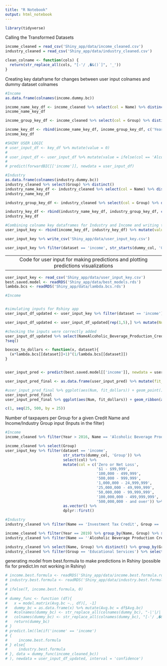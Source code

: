 ```yaml
---
title: "R Notebook"
output: html_notebook
---
```

```r
library(tidyverse)
```

Calling the Transformed Datasets
```r
income_cleaned = read_csv('Shiny_app/data/income_cleaned.csv')
industry_cleaned = read_csv('Shiny_app/data/industry_cleaned.csv')
```

```r
clean_colname <- function(cols) {
  return(str_replace_all(cols, "[-'/ ,�&()`]", '_'))
}
```



Creating key dataframe for changes between user input colnames and dummy dataset colnames
```r
#Income
as.data.frame(colnames(income.dummy.bc))

income_name_key_df <- income_cleaned %>% select(col = Name) %>% distinct() %>% mutate(dummy_col = paste0('Name', clean_colname(col)))
income_name_key_df

income_group_key_df <- income_cleaned %>% select(col = Group) %>% distinct() %>% mutate(dummy_col = paste0('Group', clean_colname(col)))

income_key_df <- rbind(income_name_key_df, income_group_key_df, c('Year', 'Year'), c('Num', 'Num')) %>% mutate(dataset = 'income')
income_key_df

#SHINY USER LOGIC
# user_input_df <- key_df %>% mutate(value = 0)
# 
# user_input_df <- user_input_df %>% mutate(value = ifelse(col == 'Alcoholic Beverage Production Credit', 1, value), value = ifelse(col == 'Year', 2019, value)) %>% select(-col) %>% pivot_wider(names_from = dummy_col, values_from = value)
# 
# predict(forwardBIC[['income']], newdata = user_input_df)
```

```r
#Industry
as.data.frame(colnames(industry.dummy.bc))
industry_cleaned %>% select(Group) %>% distinct()
industry_name_key_df <- industry_cleaned %>% select(col = Name) %>% distinct() %>% mutate(dummy_col = paste0('Name', clean_colname(col)))
industry_name_key_df

industry_group_key_df <- industry_cleaned %>% select(col = Group) %>% distinct() %>% mutate(dummy_col = paste0('Group', clean_colname(col)))

industry_key_df <- rbind(industry_name_key_df, industry_group_key_df, c('Year', 'Year'), c('Num', 'Num')) %>% mutate(dataset = 'industry')
industry_key_df
```

```r
#Combining colname key dataframes for Industry and Income and writing to csv
user_input_key <- rbind(income_key_df, industry_key_df) %>% mutate(value = 0)

user_input_key %>% write_csv('Shiny_app/data/user_input_key.csv')
```


```r
user_input_key %>% filter(dataset == 'income', str_starts(dummy_col, 'Group')) %>% select(col) %>% arrange(col) %>% as.vector() %>% dplyr::first()
```


------------------------------------------------------------------------------------------------------------------------------------------------------------------
                Code for user input for making predictions and plotting predictions visualizations
------------------------------------------------------------------------------------------------------------------------------------------------------------------
```r
user_input_key <- read_csv('Shiny_app/data/user_input_key.csv')
best.saved.model <- readRDS('Shiny_app/data/best_models.rds')
lambda.bcs <- readRDS('Shiny_app/data/lambda.bcs.rds')
```

```r
#Income


#simulating inputs for Rshiny app
user_input_df_updated <- user_input_key %>% filter(dataset == 'income') %>% mutate(value = ifelse(col == 'Alcoholic Beverage Production Credit', as.numeric('1'), value), value = ifelse(col == 'Year', as.numeric('2019'), value), value = ifelse(col == '$1 - $99,999', as.numeric('1'), value)) %>% select(-col, -dataset) %>% pivot_wider(names_from = dummy_col, values_from = value)

user_input_df_updated <- user_input_df_updated[rep(1,5),] %>% mutate(Num = c(1,50,100,200,500))

#checking the inputs were correctly added
user_input_df_updated %>% select(NameAlcoholic_Beverage_Production_Credit, Year, Num, `Group$1___$99_999`)
?seq()
```


```r
boxcox_to_dollars <- function(x, dataset){
  (x*lambda.bcs[[dataset]]+1)^(1/lambda.bcs[[dataset]])
}


user_input_pred <- predict(best.saved.model[['income']], newdata = user_input_df_updated, interval = 'confidence')

user_input_pred_final <- as.data.frame(user_input_pred) %>% mutate(fit_dollars = boxcox_to_dollars(fit, 'income'), lwr_dollars = boxcox_to_dollars(lwr, 'income'), upr_dollars = boxcox_to_dollars(upr, 'income')) %>% mutate(Num = user_input_df_updated$Num) 

#user_input_pred_final %>% ggplot(aes(Num, fit_dollars)) + geom_point() + geom_errorbar(aes(ymin = lwr_dollars, ymax = upr_dollars)) + geom_smooth()
user_input_pred_final
user_input_pred_final %>% ggplot(aes(Num, fit_dollars)) + geom_ribbon(aes(ymin = lwr_dollars, ymax = upr_dollars), fill = 'grey70') + geom_point() + geom_errorbar(aes(ymin = lwr_dollars, ymax = upr_dollars)) + geom_line() + labs(x = 'Number of Taxpayers', y = 'Avg Credit Earned per Taxpayer ($)', title = paste0('PREDICTIONS', '\nCredit: ', 'Alcoholic Beverage Production Credit', '\nYear: ', '2019, ', 'Group: ', '1$ - $99,999'))

```


```r
c(1, seq(25, 500, by = 25))
```



Number of taxpayers per Group for a given Credit Name and Income/Industry Group input (Inputs in the filter)
```r
#Income
income_cleaned %>% filter(Year > 2016, Name == 'Alcoholic Beverage Production Credit', Group == '$1 - $99,999') %>% group_by(Name, Year, Group) %>% summarise(Num = sum(Num)) %>% arrange(desc(Num))

income_cleaned %>% select(Group)
user_input_key %>% filter(dataset == 'income', 
                          str_starts(dummy_col, 'Group')) %>% 
                          select(col) %>%
                          mutate(col = c('Zero or Net Loss', 
                                         '$1 - $99,999', 
                                         '100,000 - 499,999', 
                                         '500,000 - 999,999', 
                                         '1,000,000 - 24,999,999', 
                                         '25,000,000 - 49,999,999', 
                                         '50,000,000 - 99,999,999', 
                                         '100,000,000 - 499,999,999',
                                         '500,000,000 - and over')) %>%
                          as.vector() %>%
                          dplyr::first()


```

```r
#Industry
industry_cleaned %>% filter(Name == 'Investment Tax Credit', Group == 'Manufacturing') %>% group_by(Name, Year, Group) %>% summarise(Num = sum(Num)) %>% arrange(desc(Year)) %>% head(5)

```

```r
income_cleaned %>% filter(Year == 2019) %>% group_by(Name, Group) %>% summarise(Group)
industry_cleaned %>% filter(Name == ''Alcoholic Beverage Production Credit'') %>% select(Group) %>% distinct()

industry_cleaned %>% select(Name, Group) %>% distinct() %>% group_by(Group) %>% count()
industry_cleaned %>% filter(Group == 'Educational Services') %>% select(Name) %>% distinct() %>% arrange(Name) #%>% as.vector() %>% dplyr::first()
```

generating model from best.formula to make predictions in Rshiny (possible fix for predict.lm not working in Rshiny)
```r
# income.best.formula <- readRDS('Shiny_app/data/income.best.formula.rds')
# industry.best.formula <- readRDS('Shiny_app/data/industry.best.formula.rds')
# 
# ifelse(T, income.best.formula, 0)
# 
# dummy_func <- function (df){
#   x = model.matrix(Avg.bc ~., df)[, -1]
#   dummy_bc = as.data.frame(x) %>% mutate(Avg.bc = df$Avg.bc)
#   #colnames(dummy_bc) <- str_replace_all(colnames(dummy_bc), "-|'|/| |,|�|&" , '_')
#   colnames(dummy_bc) <- str_replace_all(colnames(dummy_bc), "[-'/ ,�&()`]" , '_')
#   return(dummy_bc)
# }
# predict.lm((lm(if('income' == 'income')
# {
#     income.best.formula
# } else{
#     industry.best.formula
# }, data = dummy_func(income_cleaned_bc))
# ), newdata = user_input_df_updated, interval = 'confidence')

```

